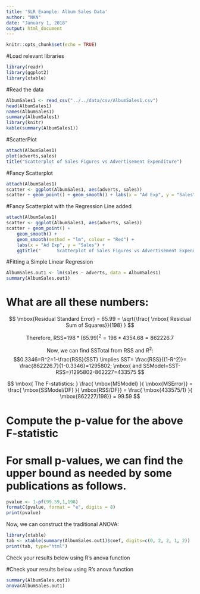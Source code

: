 ```yaml
---
title: 'SLR Example: Album Sales Data'
author: "NKN"
date: "January 1, 2018"
output: html_document
---
```


```r
knitr::opts_chunk$set(echo = TRUE)
```

#Load relevant libraries
```r
library(readr)
library(ggplot2)
library(xtable)
```

#Read the data
```r
AlbumSales1 <- read_csv("../../data/csv/AlbumSales1.csv")
head(AlbumSales1)
names(AlbumSales1)
summary(AlbumSales1)
library(knitr)
kable(summary(AlbumSales1))
```

#ScatterPlot
```r
attach(AlbumSales1)
plot(adverts,sales)
title("Scatterplot of Sales Figures vs Advertisement Expenditure")

```


#Fancy Scatterplot
```r
attach(AlbumSales1)
scatter <- ggplot(AlbumSales1, aes(adverts, sales))
scatter + geom_point() + geom_smooth() + labs(x = "Ad Exp", y = "Sales") + ggtitle("      Scatterplot of Sales Figures vs Advertisement Expenditure")

```


#Fancy Scatterplot with the Regression Line added
```r
attach(AlbumSales1)
scatter <- ggplot(AlbumSales1, aes(adverts, sales))
scatter + geom_point() + 
	geom_smooth() +
	geom_smooth(method = "lm", colour = "Red") + 
	labs(x = "Ad Exp", y = "Sales") + 
	ggtitle("      Scatterplot of Sales Figures vs Advertisement Expenditure")

```


#Fitting a Simple Linear Regression
```r
AlbumSales.out1 <- lm(sales ~ adverts, data = AlbumSales1)
summary(AlbumSales.out1)

```

# What are all these numbers:

$$ \mbox{Residual Standard Error} = 65.99 = \sqrt{\frac{ \mbox{ Residual Sum of Squares}}{198} } $$

$$ \mbox{Therefore,  RSS=}  198* (65.99)^2 = 198*4354.68=862226.7$$



$$ \mbox{Now, we can find SSTotal from RSS and } R^2: $$
$$0.3346=R^2=1-\frac{RSS}{SST} \implies SST= \frac{RSS}{(1-R^2)}= \frac{862226.7}{1-0.3346}=1295802;  \mbox{   and  SSModel=SST-RSS=}1295802-862227=433575  $$ 

$$ \mbox{ The F-statistics: } \frac{ \mbox{MSModel} }{ \mbox{MSError}} = \frac{ \mbox{SSModel/DF} }{ \mbox{RSS/DF}} =
\frac{ \mbox{433575/1} }{ \mbox{862227/198}} = 99.59 $$

# Compute the p-value for the above F-statistic
# For small p-values, we can find the upper bound as needed by some publications as follows.
```r
pvalue <- 1-pf(99.59,1,198)
formatC(pvalue, format = "e", digits = 8)
print(pvalue)
```

Now, we can construct the traditional ANOVA:

```r
library(xtable)
tab <- xtable(summary(AlbumSales.out1)$coef, digits=c(0, 2, 2, 1, 2))
print(tab, type="html")
```


Check your results below using R's anova function



#Check your results below using R's anova function
```r
summary(AlbumSales.out1)
anova(AlbumSales.out1)
```

